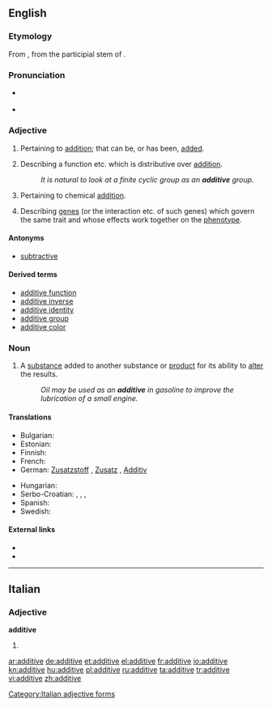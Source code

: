 ==English==

===Etymology===
From {{etyl|LL.}} {{term|additivus}}, from the participial stem of {{etyl|la}} {{term|addere||to add}}.

===Pronunciation===
*{{a|UK}} {{IPA|/ˈadɪtɪv/}}
*{{a|US}} {{IPA|/ˈædətɪv/}}

===Adjective===
{{en-adj}}

# {{mathematics}} Pertaining to [[addition]]; that can be, or has been, [[added]].
# {{mathematics}} Describing a function etc. which is distributive over [[addition]].
#: ''It is natural to look at a finite cyclic group as an '''additive''' group.''
# {{chemistry}} Pertaining to chemical [[addition]].
# {{genetics}} Describing [[gene]]s (or the interaction etc. of such genes) which govern the same trait and whose effects work together on the [[phenotype]].

====Antonyms====
* [[subtractive]]

====Derived terms====
* [[additive function]]
* [[additive inverse]]
* [[additive identity]]
* [[additive group]]
* [[additive color]]

===Noun===
{{en-noun}}

# A [[substance]] added to another substance or [[product]] for its ability to [[alter]] the results.
#: ''Oil may be used as an '''additive''' in gasoline to improve the lubrication of a small engine.''

====Translations====
{{trans-top|substance altering another substance}}
* Bulgarian: {{t|bg|добавка}}
* Estonian: {{t|et|lisaaine}}
* Finnish: {{t-|fi|lisäaine}}
* French: {{t+|fr|additif}}
* German: [[Zusatzstoff]] {{m}}, [[Zusatz]] {{m}}, [[Additiv]] {{n}}
{{trans-mid}}
* Hungarian: {{t|hu|adalék}}
* Serbo-Croatian: {{t|sh|aditiv|xs=Serbo-Croatian}}, {{t|sh|dodatak|xs=Serbo-Croatian}}, {{t|sh|primjesa|xs=Serbo-Croatian}}, {{t|sh|pridodatak|xs=Serbo-Croatian}}
* Spanish: {{t|es|aditivo|m}}
* Swedish: {{t|sv|tillsats|c}}
{{trans-bottom}}

====External links====
* {{R:Webster 1913}}
* {{R:Century 1911}}

----

==Italian==

===Adjective===
'''additive''' {{f}}

# {{form of|feminine plural form|additivo|lang=it}}

[[Category:Italian adjective forms]]

[[ar:additive]]
[[de:additive]]
[[et:additive]]
[[el:additive]]
[[fr:additive]]
[[io:additive]]
[[kn:additive]]
[[hu:additive]]
[[pl:additive]]
[[ru:additive]]
[[ta:additive]]
[[tr:additive]]
[[vi:additive]]
[[zh:additive]]